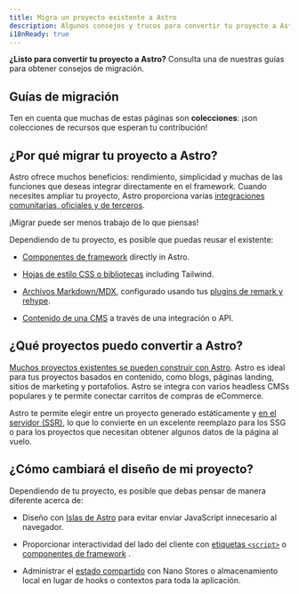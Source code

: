 ```yaml
---
title: Migra un proyecto existente a Astro
description: Algunos consejos y trucos para convertir tu proyecto a Astro.
i18nReady: true
---
```


**¿Listo para convertir tu proyecto a Astro?** Consulta una de nuestras guías para obtener consejos de migración.

## Guías de migración

<MigrationGuidesNav />

Ten en cuenta que muchas de estas páginas son **colecciones**: ¡son colecciones de recursos que esperan tu contribución!

## ¿Por qué migrar tu proyecto a Astro?

Astro ofrece muchos beneficios: rendimiento, simplicidad y muchas de las funciones que deseas integrar directamente en el framework. Cuando necesites ampliar tu proyecto, Astro proporciona varias [integraciones comunitarias, oficiales y de terceros](https://astro.build/integrations).

¡Migrar puede ser menos trabajo de lo que piensas!

Dependiendo de tu proyecto, es posible que puedas reusar el existente:

- [Componentes de framework](/es/core-concepts/framework-components/) directly in Astro. 

- [Hojas de estilo CSS o bibliotecas](/es/guides/styling/) including Tailwind.

- [Archivos Markdown/MDX](/es/guides/markdown-content/), configurado usando tus [plugins de remark y rehype](/es/guides/markdown-content/#configuración-de-markdown-y-mdx).

- [Contenido de una CMS](/es/guides/cms/) a través de una integración o API.

## ¿Qué proyectos puedo convertir a Astro?

[Muchos proyectos existentes se pueden construir con Astro](/es/concepts/why-astro/). Astro es ideal para tus proyectos basados en contenido, como blogs, páginas landing, sitios de marketing y portafolios. Astro se integra con varios headless CMSs populares y te permite conectar carritos de compras de eCommerce.

Astro te permite elegir entre un proyecto generado estáticamente y [en el servidor (SSR)](/es/guides/server-side-rendering/), lo que lo convierte en un excelente reemplazo para los SSG o para los proyectos que necesitan obtener algunos datos de la página al vuelo.

## ¿Cómo cambiará el diseño de mi proyecto?

Dependiendo de tu proyecto, es posible que debas pensar de manera diferente acerca de:

- Diseño con [Islas de Astro](/es/concepts/islands/#qué-es-una-astro-island) para evitar enviar JavaScript innecesario al navegador.

- Proporcionar interactividad del lado del cliente con [etiquetas `<script>`](/es/guides/client-side-scripts/) o [componentes de framework](/es/core-concepts/framework-components/) .

- Administrar el [estado compartido](/es/core-concepts/sharing-state/) con Nano Stores o almacenamiento local en lugar de hooks o contextos para toda la aplicación.
